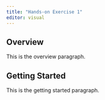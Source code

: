 ```yaml
---
title: "Hands-on Exercise 1"
editor: visual
---
```


## Overview

This is the overview paragraph.

## Getting Started

This is the getting started paragraph.
